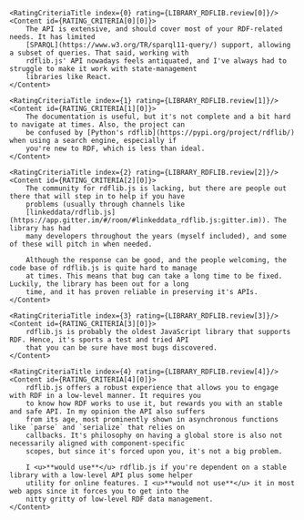 
<AuthorNote title="Should you choose rdflib.js?">
    <ReviewHeader library={LIBRARY_RDFLIB} />

    <RatingCriteriaTitle index={0} rating={LIBRARY_RDFLIB.review[0]}/>
    <Content id={RATING_CRITERIA[0][0]}>
        The API is extensive, and should cover most of your RDF-related needs. It has limited
        [SPARQL](https://www.w3.org/TR/sparql11-query/) support, allowing a subset of queries. That said, working with
        rdflib.js' API nowadays feels antiquated, and I've always had to struggle to make it work with state-management
        libraries like React.
    </Content>

    <RatingCriteriaTitle index={1} rating={LIBRARY_RDFLIB.review[1]}/>
    <Content id={RATING_CRITERIA[1][0]}>
        The documentation is useful, but it's not complete and a bit hard to navigate at times. Also, the project can
        be confused by [Python's rdflib](https://pypi.org/project/rdflib/) when using a search engine, especially if
        you're new to RDF, which is less than ideal.
    </Content>

    <RatingCriteriaTitle index={2} rating={LIBRARY_RDFLIB.review[2]}/>
    <Content id={RATING_CRITERIA[2][0]}>
        The community for rdflib.js is lacking, but there are people out there that will step in to help if you have
        problems (usually through channels like
        [linkeddata/rdflib.js](https://app.gitter.im/#/room/#linkeddata_rdflib.js:gitter.im)). The library has had
        many developers throughout the years (myself included), and some of these will pitch in when needed.

        Although the response can be good, and the people welcoming, the code base of rdflib.js is quite hard to manage
        at times. This means that bug can take a long time to be fixed. Luckily, the library has been out for a long
        time, and it has proven reliable in preserving it's APIs.
    </Content>

    <RatingCriteriaTitle index={3} rating={LIBRARY_RDFLIB.review[3]}/>
    <Content id={RATING_CRITERIA[3][0]}>
        rdflib.js is probably the oldest JavaScript library that supports RDF. Hence, it's sports a test and tried API
        that you can be sure have most bugs discovered.
    </Content>

    <RatingCriteriaTitle index={4} rating={LIBRARY_RDFLIB.review[4]}/>
    <Content id={RATING_CRITERIA[4][0]}>
        rdflib.js offers a robust experience that allows you to engage with RDF in a low-level manner. It requires you
        to know how RDF works to use it, but rewards you with an stable and safe API. In my opinion the API also suffers
        from its age, most prominently shown in asynchronous functions like `parse` and `serialize` that relies on
        callbacks. It's philosophy on having a global store is also not necessarily aligned with component-specific
        scopes, but since it's forced upon you, it's not a big problem.

        I <u>**would use**</u> rdflib.js if you're dependent on a stable library with a low-level API plus some helper
        utility for online features. I <u>**would not use**</u> it in most web apps since it forces you to get into the
        nitty gritty of low-level RDF data management.
    </Content>
</AuthorNote>